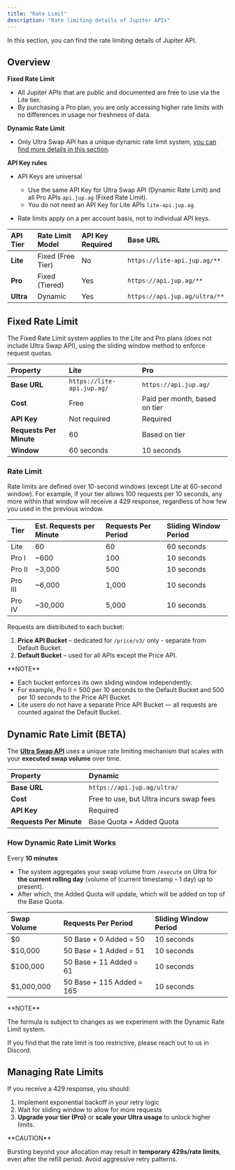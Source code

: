 ```yaml
---
title: "Rate Limit"
description: "Rate limiting details of Jupiter APIs"
---
```


In this section, you can find the rate limiting details of Jupiter API.

## Overview

**Fixed Rate Limit**

* All Jupiter APIs that are public and documented are free to use via the Lite tier.
* By purchasing a Pro plan, you are only accessing higher rate limits with no differences in usage nor freshness of data.

**Dynamic Rate Limit**

* Only Ultra Swap API has a unique dynamic rate limit system, [you can find more details in this section](#dynamic-rate-limit).

**API Key rules**

* API Keys are universal

  * Use the same API Key for Ultra Swap API (Dynamic Rate Limit) and all Pro APIs `api.jup.ag` (Fixed Rate Limit).
  * You do not need an API Key for Lite APIs `lite-api.jup.ag`.

* Rate limits apply on a per account basis, not to individual API keys.

| API Tier  | Rate Limit Model  | API Key Required | Base URL                      |
| :--------- | :----------------- | :---------------- | :----------------------------- |
| **Lite**  | Fixed (Free Tier) | No               | `https://lite-api.jup.ag/**`  |
| **Pro**   | Fixed (Tiered)    | Yes              | `https://api.jup.ag/**`       |
| **Ultra** | Dynamic           | Yes              | `https://api.jup.ag/ultra/**` |

## Fixed Rate Limit

The Fixed Rate Limit system applies to the Lite and Pro plans (does not include Ultra Swap API), using the sliding window method to enforce request quotas.

| Property                | Lite                       | Pro                           |
| :----------------------- | :-------------------------- | :----------------------------- |
| **Base URL**            | `https://lite-api.jup.ag/` | `https://api.jup.ag/`         |
| **Cost**                | Free                       | Paid per month, based on tier |
| **API Key**             | Not required               | Required                      |
| **Requests Per Minute** | 60                         | Based on tier                 |
| **Window**              | 60 seconds                 | 10 seconds                    |

### Rate Limit

Rate limits are defined over 10-second windows (except Lite at 60-second window). For example, if your tier allows 100 requests per 10 seconds, any more within that window will receive a 429 response, regardless of how few you used in the previous window.

| Tier    | Est. Requests per Minute | Requests Per Period | Sliding Window Period |
| :------- | :------------------------ | :------------------- | :--------------------- |
| Lite    | 60                       | 60                  | 60 seconds            |
| Pro I   | \~600                    | 100                 | 10 seconds            |
| Pro II  | \~3,000                  | 500                 | 10 seconds            |
| Pro III | \~6,000                  | 1,000               | 10 seconds            |
| Pro IV  | \~30,000                 | 5,000               | 10 seconds            |

Requests are distributed to each bucket:

1. **Price API Bucket** – dedicated for `/price/v3/` only - separate from Default Bucket.
2. **Default Bucket** – used for all APIs except the Price API.

<Info>
  **NOTE**

  * Each bucket enforces its own sliding window independently.
  * For example, Pro II = 500 per 10 seconds to the Default Bucket and 500 per 10 seconds to the Price API Bucket.
  * Lite users do not have a separate Price API Bucket — all requests are counted against the Default Bucket.
</Info>

## Dynamic Rate Limit (BETA)

The [**Ultra Swap API**](/docs/ultra) uses a unique rate limiting mechanism that scales with your **executed swap volume** over time.

| Property                | Dynamic                                 |
| :----------------------- | :--------------------------------------- |
| **Base URL**            | `https://api.jup.ag/ultra/`             |
| **Cost**                | Free to use, but Ultra incurs swap fees |
| **API Key**             | Required                                |
| **Requests Per Minute** | Base Quota + Added Quota                |

### How Dynamic Rate Limit Works

Every **10 minutes**

* The system aggregates your swap volume from `/execute` on Ultra for **the current rolling day** (volume of (current timestamp - 1 day) up to present).
* After which, the Added Quota will update, which will be added on top of the Base Quota.

| Swap Volume | Requests Per Period       | Sliding Window Period |
| :---------- | :------------------------ | :-------------------- |
| $0          | 50 Base + 0 Added = 50    | 10 seconds            |
| $10,000     | 50 Base + 1 Added = 51    | 10 seconds            |
| $100,000    | 50 Base + 11 Added = 61   | 10 seconds            |
| $1,000,000  | 50 Base + 115 Added = 165 | 10 seconds            |

<Info>
  **NOTE**

  The formula is subject to changes as we experiment with the Dynamic Rate Limit system.

  If you find that the rate limit is too restrictive, please reach out to us in Discord.
</Info>

## Managing Rate Limits

If you receive a 429 response, you should:

1. Implement exponential backoff in your retry logic
2. Wait for sliding window to allow for more requests
3. **Upgrade your tier (Pro)** or **scale your Ultra usage** to unlock higher limits.

<Warning>
  **CAUTION**

  Bursting beyond your allocation may result in **temporary 429s/rate limits**, even after the refill period. Avoid aggressive retry patterns.
</Warning>

